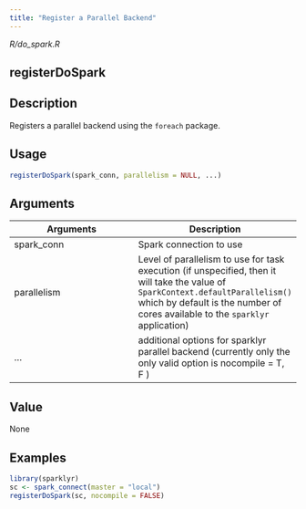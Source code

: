 ```yaml
---
title: "Register a Parallel Backend"
---
```


*R/do_spark.R*

## registerDoSpark

## Description
Registers a parallel backend using the `foreach` package. 


## Usage
```r
registerDoSpark(spark_conn, parallelism = NULL, ...) 
```

## Arguments
|Arguments|Description|
|---|---|
| spark_conn | Spark connection to use |
| parallelism | Level of parallelism to use for task execution (if unspecified, then it will take the value of  `SparkContext.defaultParallelism()` which by default is the number  of cores available to the `sparklyr` application) |
| ... | additional options for sparklyr parallel backend (currently only the only valid option is nocompile = T, F ) |



## Value
None 


## Examples
```r
library(sparklyr)
sc <- spark_connect(master = "local") 
registerDoSpark(sc, nocompile = FALSE) 
```


